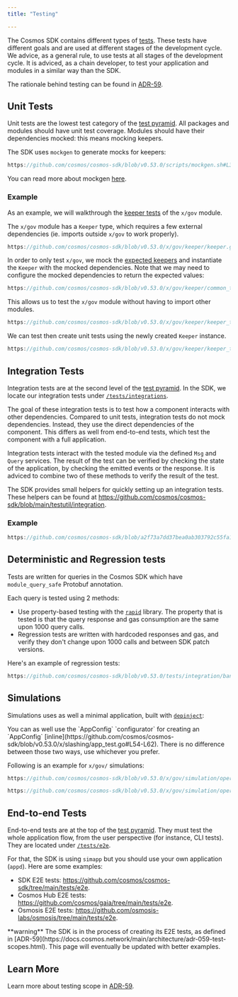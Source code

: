 ```yaml
---
title: "Testing"

---
```



The Cosmos SDK contains different types of [tests](https://martinfowler.com/articles/practical-test-pyramid.html).
These tests have different goals and are used at different stages of the development cycle.
We advice, as a general rule, to use tests at all stages of the development cycle.
It is adviced, as a chain developer, to test your application and modules in a similar way than the SDK.

The rationale behind testing can be found in [ADR-59](/docs/sdk/v0.53/build/architecture/adr-059-test-scopes).

## Unit Tests

Unit tests are the lowest test category of the [test pyramid](https://martinfowler.com/articles/practical-test-pyramid.html).
All packages and modules should have unit test coverage. Modules should have their dependencies mocked: this means mocking keepers.

The SDK uses `mockgen` to generate mocks for keepers:

```go reference
https://github.com/cosmos/cosmos-sdk/blob/v0.53.0/scripts/mockgen.sh#L3-L6
```

You can read more about mockgen [here](https://go.uber.org/mock).

### Example

As an example, we will walkthrough the [keeper tests](https://github.com/cosmos/cosmos-sdk/blob/v0.53.0/x/gov/keeper/keeper_test.go) of the `x/gov` module.

The `x/gov` module has a `Keeper` type, which requires a few external dependencies (ie. imports outside `x/gov` to work properly).

```go reference
https://github.com/cosmos/cosmos-sdk/blob/v0.53.0/x/gov/keeper/keeper.go#L22-L24
```

In order to only test `x/gov`, we mock the [expected keepers](/docs/sdk/v0.53/building-modules/keeper.html#type-definition) and instantiate the `Keeper` with the mocked dependencies. Note that we may need to configure the mocked dependencies to return the expected values:

```go reference
https://github.com/cosmos/cosmos-sdk/blob/v0.53.0/x/gov/keeper/common_test.go#L68-L82
```

This allows us to test the `x/gov` module without having to import other modules.

```go reference
https://github.com/cosmos/cosmos-sdk/blob/v0.53.0/x/gov/keeper/keeper_test.go#L3-L42
```

We can test then create unit tests using the newly created `Keeper` instance.

```go reference
https://github.com/cosmos/cosmos-sdk/blob/v0.53.0/x/gov/keeper/keeper_test.go#L83-L107
```

## Integration Tests

Integration tests are at the second level of the [test pyramid](https://martinfowler.com/articles/practical-test-pyramid.html).
In the SDK, we locate our integration tests under [`/tests/integrations`](https://github.com/cosmos/cosmos-sdk/tree/main/tests/integration).

The goal of these integration tests is to test how a component interacts with other dependencies. Compared to unit tests, integration tests do not mock dependencies. Instead, they use the direct dependencies of the component. This differs as well from end-to-end tests, which test the component with a full application.

Integration tests interact with the tested module via the defined `Msg` and `Query` services. The result of the test can be verified by checking the state of the application, by checking the emitted events or the response. It is adviced to combine two of these methods to verify the result of the test.

The SDK provides small helpers for quickly setting up an integration tests. These helpers can be found at <https://github.com/cosmos/cosmos-sdk/blob/main/testutil/integration>.

### Example

```go reference
https://github.com/cosmos/cosmos-sdk/blob/a2f73a7dd37bea0ab303792c55fa1e4e1db3b898/testutil/integration/example_test.go#L30-L116
```

## Deterministic and Regression tests	

Tests are written for queries in the Cosmos SDK which have `module_query_safe` Protobuf annotation.

Each query is tested using 2 methods:

* Use property-based testing with the [`rapid`](https://pkg.go.dev/pgregory.net/rapid@v0.5.3) library. The property that is tested is that the query response and gas consumption are the same upon 1000 query calls.
* Regression tests are written with hardcoded responses and gas, and verify they don't change upon 1000 calls and between SDK patch versions.

Here's an example of regression tests:

```go reference
https://github.com/cosmos/cosmos-sdk/blob/v0.53.0/tests/integration/bank/keeper/deterministic_test.go#L143-L160
```

## Simulations

Simulations uses as well a minimal application, built with [`depinject`](../packages/01-depinject.md):

<Info>
You can as well use the `AppConfig` `configurator` for creating an `AppConfig` [inline](https://github.com/cosmos/cosmos-sdk/blob/v0.53.0/x/slashing/app_test.go#L54-L62). There is no difference between those two ways, use whichever you prefer.
</Info>

Following is an example for `x/gov/` simulations:

```go reference
https://github.com/cosmos/cosmos-sdk/blob/v0.53.0/x/gov/simulation/operations_test.go#L415-L441
```

```go reference
https://github.com/cosmos/cosmos-sdk/blob/v0.53.0/x/gov/simulation/operations_test.go#L94-L136
```

## End-to-end Tests

End-to-end tests are at the top of the [test pyramid](https://martinfowler.com/articles/practical-test-pyramid.html).
They must test the whole application flow, from the user perspective (for instance, CLI tests). They are located under [`/tests/e2e`](https://github.com/cosmos/cosmos-sdk/tree/main/tests/e2e).

<!-- @julienrbrt: makes more sense to use an app wired app to have 0 simapp dependencies -->
For that, the SDK is using `simapp` but you should use your own application (`appd`).
Here are some examples:

* SDK E2E tests: <https://github.com/cosmos/cosmos-sdk/tree/main/tests/e2e>.
* Cosmos Hub E2E tests: <https://github.com/cosmos/gaia/tree/main/tests/e2e>.
* Osmosis E2E tests: <https://github.com/osmosis-labs/osmosis/tree/main/tests/e2e>.

<Info>
**warning**
The SDK is in the process of creating its E2E tests, as defined in [ADR-59](https://docs.cosmos.network/main/architecture/adr-059-test-scopes.html). This page will eventually be updated with better examples.
</Info>

## Learn More

Learn more about testing scope in [ADR-59](/docs/sdk/v0.53/architecture/adr-059-test-scopes.html).
